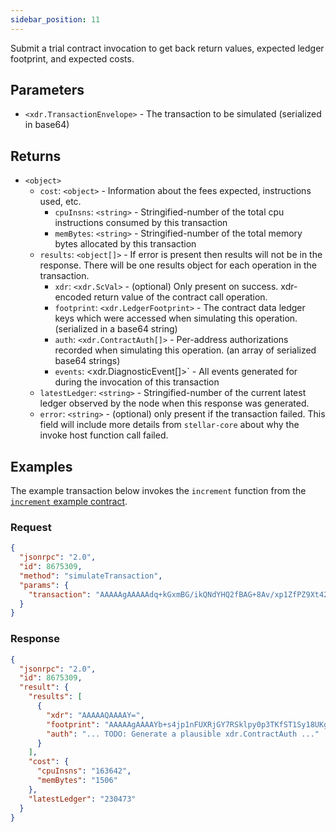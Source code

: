 ```yaml
---
sidebar_position: 11
---
```


Submit a trial contract invocation to get back return values, expected ledger footprint, and expected costs.

## Parameters

- `<xdr.TransactionEnvelope>` - The transaction to be simulated (serialized in base64)

## Returns

- `<object>`
  - `cost`: `<object>` - Information about the fees expected, instructions used, etc.
    - `cpuInsns`: `<string>` - Stringified-number of the total cpu instructions consumed by this transaction
    - `memBytes`: `<string>` - Stringified-number of the total memory bytes allocated by this transaction
  - `results`: `<object[]>` - If error is present then results will not be in the response. There will be one results object for each operation in the transaction.
    - `xdr`: `<xdr.ScVal>` - (optional) Only present on success. xdr-encoded return value of the contract call operation.
    - `footprint`: `<xdr.LedgerFootprint>` - The contract data ledger keys which were accessed when simulating this operation. (serialized in a base64 string)
    - `auth`: `<xdr.ContractAuth[]>` - Per-address authorizations recorded when simulating this operation. (an array of serialized base64 strings)
    - `events`: <xdr.DiagnosticEvent[]>` - All events generated for during the invocation of this transaction
  - `latestLedger`: `<string>` - Stringified-number of the current latest ledger observed by the node when this response was generated.
  - `error`: `<string>` - (optional) only present if the transaction failed. This field will include more details from `stellar-core` about why the invoke host function call failed.

## Examples

The example transaction below invokes the `increment` function from the [`increment` example contract].

### Request

```json
{
  "jsonrpc": "2.0",
  "id": 8675309,
  "method": "simulateTransaction",
  "params": {
    "transaction": "AAAAAgAAAAAdq+kGxmBG/ikQNdYHQ2fBAG+8Av/xp1ZfPZ9Xt42ragAAJxAAAAAAAAAAAgAAAAEAAAAAAAAAAAAAAABjzuFcAAAAAAAAAAEAAAAAAAAAGAAAAAAAAAACAAAABAAAAAEAAAAGAAAAIBv6ziOnWcVRdGMZjtFKSWnLSndMp9JPVLLXxQqAvKqJAAAABQAAAAlpbmNyZW1lbnQAAAAAAAAAAAAAAAAAAAAAAAAA"
  }
}
```

### Response

```json
{
  "jsonrpc": "2.0",
  "id": 8675309,
  "result": {
    "results": [
      {
        "xdr": "AAAAAQAAAAY=",
        "footprint": "AAAAAgAAAAYb+s4jp1nFUXRjGY7RSklpy0p3TKfST1Sy18UKgLyqiQAAAAMAAAADAAAAB9QqWUc9AUjduz5qrbJgYb/gACScB4Jq7yTT6x0QJfZfAAAAAQAAAAYb+s4jp1nFUXRjGY7RSklpy0p3TKfST1Sy18UKgLyqiQAAAAUAAAAHQ09VTlRFUgA=",
        "auth": "... TODO: Generate a plausible xdr.ContractAuth ..."
      }
    ],
    "cost": {
      "cpuInsns": "163642",
      "memBytes": "1506"
    },
    "latestLedger": "230473"
  }
}
```

[`increment` example contract]: /docs/getting-started/storing-data
